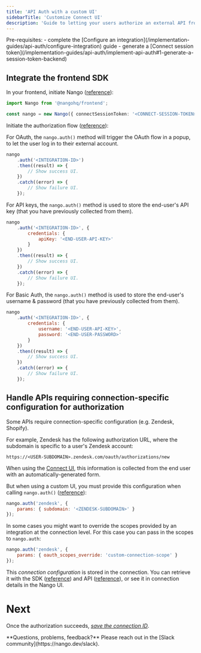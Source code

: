 ```yaml
---
title: 'API Auth with a custom UI'
sidebarTitle: 'Customize Connect UI'
description: 'Guide to letting your users authorize an external API from your application, with your own UI.'
---
```


<Info>
Pre-requisites:
- complete the [Configure an integration](/implementation-guides/api-auth/configure-integration) guide
- generate a [Connect session token](/implementation-guides/api-auth/implement-api-auth#1-generate-a-session-token-backend)
</Info>

## Integrate the frontend SDK

In your frontend, initiate Nango ([reference](/reference/sdks/frontend#instantiate-the-frontend-sdk)):

```ts
import Nango from '@nangohq/frontend';

const nango = new Nango({ connectSessionToken: '<CONNECT-SESSION-TOKEN>' });
```

Initiate the authorization flow ([reference](/reference/sdks/frontend#collect-and-store-end-user-credentials)):

<Tabs>

<Tab title="OAuth">

For OAuth, the `nango.auth()` method will trigger the OAuth flow in a popup, to let the user log in to their external account.

```js
nango
    .auth('<INTEGRATION-ID>')
    .then((result) => {
        // Show success UI.
    })
    .catch((error) => {
        // Show failure UI.
    });
```

</Tab>

<Tab title="API Key">

For API keys, the `nango.auth()` method is used to store the end-user's API key (that you have previously collected from them).

```js
nango
    .auth('<INTEGRATION-ID>', {
        credentials: {
            apiKey: '<END-USER-API-KEY>'
        }
    })
    .then((result) => {
        // Show success UI.
    })
    .catch((error) => {
        // Show failure UI.
    });
```

</Tab>

<Tab title="Basic Auth">

For Basic Auth, the `nango.auth()` method is used to store the end-user's username & password (that you have previously collected from them).

```js
nango
    .auth('<INTEGRATION-ID>', {
        credentials: {
            username: '<END-USER-API-KEY>',
            password: '<END-USER-PASSWORD>'
        }
    })
    .then((result) => {
        // Show success UI.
    })
    .catch((error) => {
        // Show failure UI.
    });
```
</Tab>

</Tabs>

## Handle APIs requiring connection-specific configuration for authorization

Some APIs require connection-specific configuration (e.g. Zendesk, Shopify).

For example, Zendesk has the following authorization URL, where the subdomain is specific to a user's Zendesk account:

`https://<USER-SUBDOMAIN>.zendesk.com/oauth/authorizations/new`

When using the [Connect UI](/implementation-guides/api-auth/implement-api-auth), this information is collected from the end user with an automatically-generated form.

But when using a custom UI, you must provide this configuration when calling `nango.auth()` ([reference](/reference/sdks/frontend#collect-and-store-end-user-credentials)):

```js
nango.auth('zendesk', {
    params: { subdomain: '<ZENDESK-SUBDOMAIN>' }
});
```

In some cases you might want to override the scopes provided by an integration at the connection level. For this case you can pass in the scopes to `nango.auth`:

```js
nango.auth('zendesk', {
    params: { oauth_scopes_override: 'custom-connection-scope' }
});
```

This _connection configuration_ is stored in the connection. You can retrieve it with the SDK ([reference](/reference/sdks/node#get-a-connection-with-credentials)) and API ([reference](/reference/api/connection/get)), or see it in connection details in the Nango UI.

# Next
Once the authorization succeeds, [_save the connection ID_](/implementation-guides/api-auth/implement-api-auth#3-listen-for-webhooks-%26-save-the-connection-id-backend).

<Tip>
    **Questions, problems, feedback?** Please reach out in the [Slack community](https://nango.dev/slack).
</Tip>